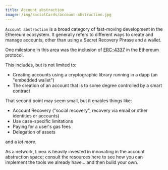 ```yaml
---
title: Account abstraction
image: /img/socialCards/account-abstraction.jpg
---
```


`Account abstraction` is a broad category of fast-moving development in the Ethereum ecosystem. It generally refers to different ways to create and manage accounts, other than using a Secret Recovery Phrase and a wallet.

One milestone in this area was the inclusion of [ERC-4337](https://eips.ethereum.org/EIPS/eip-4337) in the Ethereum protocol. 

 This includes, but is not limited to:

 - Creating accounts using a cryptographic library running in a dapp (an "embedded wallet")
 - The creation of an account that is to some degree controlled by a smart contract

That second point may seem small, but it enables things like:

 - Account Recovery ("social recovery", recovery via email or other identities or accounts)
 - Use case-specific limitations
 - Paying for a user's gas fees
 - Delegation of assets

and a *lot more*.

As a network, Linea is heavily invested in innovating in the account abstraction space; consult the resources here to see how you can implement the tools we already have... and then build your own.


<DocCardList />

